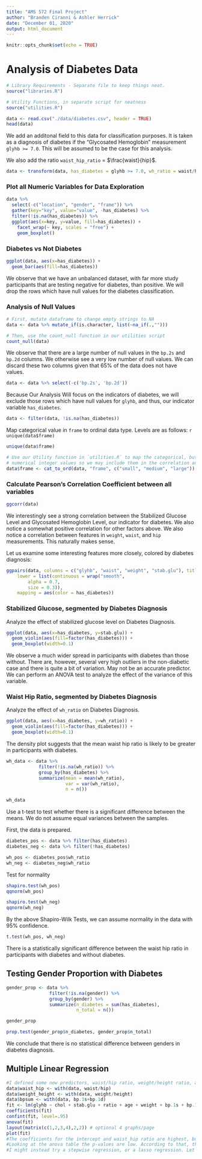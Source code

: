 ---
title: "AMS 572 Final Project"
author: "Branden Ciranni & Ashler Herrick"
date: "December 01, 2020"
output: html_document
---

```{r setup, include=FALSE}
knitr::opts_chunk$set(echo = TRUE)
```

# Analysis of Diabetes Data

```{r message=FALSE, warning=FALSE}
# Library Requirements - Separate file to keep things neat.
source("libraries.R")

# Utility Functions, in separate script for neatness
source("utilities.R")

data <- read.csv("./data/diabetes.csv", header = TRUE)
head(data)
```

We add an additonal field to this data for classification purposes. It is taken as a diagnosis of diabetes if the "Glycosated Hemoglobin" measurement `glyhb >= 7.0`. This will be assumed to be the case for this analysis.

We also add the ratio `waist_hip_ratio` = $\frac{waist}{hip}$.

```{r}
data <- transform(data, has_diabetes = glyhb >= 7.0, wh_ratio = waist/hip)
```

### Plot all Numeric Variables for Data Exploration


```{r message=FALSE, warning=FALSE}
data %>%
  select(-c("location", "gender", "frame")) %>%
  gather(key="key", value="value", -has_diabetes) %>% 
  filter(!is.na(has_diabetes)) %>%
  ggplot(aes(x=key, y=value, fill=has_diabetes)) +
    facet_wrap(~ key, scales = "free") +
    geom_boxplot()
```

### Diabetes vs Not Diabetes
```{r}
ggplot(data, aes(x=has_diabetes)) + 
  geom_bar(aes(fill=has_diabetes))
```

We observe that we have an unbalanced dataset, with far more study participants that are testing negative for diabetes, than positive. We will drop the rows which have null values for the diabetes classification.

### Analysis of Null Values

```{r}
# First, mutate dataframe to change empty strings to NA
data <- data %>% mutate_if(is.character, list(~na_if(.,""))) 

# Then, use the count_null function in our utilities script
count_null(data)
```

We observe that there are a large number of null values in the `bp.2s` and `bp.2d` columns. We otherwise see a very low number of null values. We can discard these two columns given that $65\%$ of the data does not have values.

```{r}
data <- data %>% select(-c('bp.2s', 'bp.2d'))
```

Because Our Analysis Will focus on the indicators of diabetes, we will exclude those rows which have null values for `glyhb`, and thus, our indicator variable `has_diabetes`.

```{r}
data <- filter(data, !is.na(has_diabetes))
```

Map categorical value in `frame` to ordinal data type. Levels are as follows: `r unique(data$frame)`

```{r}
unique(data$frame)
```

```{r}
# Use our Utility function in `utilities.R` to map the categorical, but ordinal string values to
# numerical integer values so we may include them in the correlation analysis
data$frame <- cat_to_ord(data, "frame", c("small", "medium", "large"))
```

### Calculate Pearson's Correlation Coefficient between all variables

```{r}
ggcorr(data)
```

We interestingly see a strong correlation between the Stabilized Glucose Level and Glycosated Hemoglobin Level, our indicator for diabetes. We also notice a somewhat positive correlation for other factors above. We also notice a correlation between features in `weight`, `waist`, and `hip` measurements. This naturally makes sense.

Let us examine some interesting features more closely, colored by diabetes diagnosis:

```{r message=FALSE, warning=FALSE}
ggpairs(data, columns = c("glyhb", "waist", "weight", "stab.glu"), title = "Bivariate Analysis of Diabetes Features", upper = list(continuous = wrap("cor", size = 3)),
    lower = list(continuous = wrap("smooth",
        alpha = 0.7,
        size = 0.3)),
    mapping = aes(color = has_diabetes))
```

### Stabilized Glucose, segmented by Diabetes Diagnosis
Analyze the effect of stabilized glucose level on Diabetes Diagnosis. 
```{r}
ggplot(data, aes(x=has_diabetes, y=stab.glu)) +
  geom_violin(aes(fill=factor(has_diabetes))) +
  geom_boxplot(width=0.1)
```

We observe a much wider spread in participants with diabetes than those without. There are, however, several very high outliers in the non-diabetic case and there is quite a bit of variation. May not be an accurate predictor. We can perform an ANOVA test to analyze the effect of the variance of this variable.



### Waist Hip Ratio, segmented by Diabetes Diagnosis
Analyze the effect of `wh_ratio` on Diabetes Diagnosis.

```{r}
ggplot(data, aes(x=has_diabetes, y=wh_ratio)) +
  geom_violin(aes(fill=factor(has_diabetes))) +
  geom_boxplot(width=0.1)
```

The density plot suggests that the mean waist hip ratio is likely to be greater in participants with diabetes.

```{r}
wh_data <- data %>%
            filter(!is.na(wh_ratio)) %>%
            group_by(has_diabetes) %>%
            summarize(mean = mean(wh_ratio),
                      var = var(wh_ratio),
                      n = n())

wh_data
```

Use a t-test to test whether there is a significant difference between the means. We do not assume equal variances between the samples.

First, the data is prepared.

```{r}
diabetes_pos <- data %>% filter(has_diabetes)
diabetes_neg <- data %>% filter(!has_diabetes)

wh_pos <- diabetes_pos$wh_ratio
wh_neg <- diabetes_neg$wh_ratio
```

Test for normality

```{r}
shapiro.test(wh_pos)
qqnorm(wh_pos)
```

```{r}
shapiro.test(wh_neg)
qqnorm(wh_neg)
```

By the above Shapiro-Wilk Tests, we can assume normality in the data with 95% confidence.

```{r}
t.test(wh_pos, wh_neg)
```

There is a statistically significant difference between the waist hip ratio in participants with diabetes and without diabetes. 

## Testing Gender Proportion with Diabetes

```{r}
gender_prop <- data %>%
                filter(!is.na(gender)) %>%
                group_by(gender) %>%
                summarize(n_diabetes = sum(has_diabetes),
                          n_total = n())

gender_prop
```

```{r}
prop.test(gender_prop$n_diabetes, gender_prop$n_total)
```

We conclude that there is no statistical difference between genders in diabetes diagnosis.

## Multiple Linear Regression

```{r}
#I defined some new predictors, waist/hip ratio, weight/height ratio, and sum of upper and lower blood pressures
data$waist_hip <- with(data, waist/hip)
data$weight_height <- with(data, weight/height)
data$bpsum <- with(data, bp.1s+bp.1d)
fit <- lm(glyhb ~ chol + stab.glu + ratio + age + weight + bp.1s + bp.1d + waist_hip, data=data)
coefficients(fit)
confint(fit, level=.95)
anova(fit)
layout(matrix(c(1,2,3,4),2,2)) # optional 4 graphs/page
plot(fit)
#The coefficients for the intercept and waist_hip ratio are highest, but also have the most variance.
#Looking at the anova table the p-values are low. According to that, the best predictor is stable glucose.
#I might instead try a stepwise regression, or a lasso regression. Let me know what you think.
```